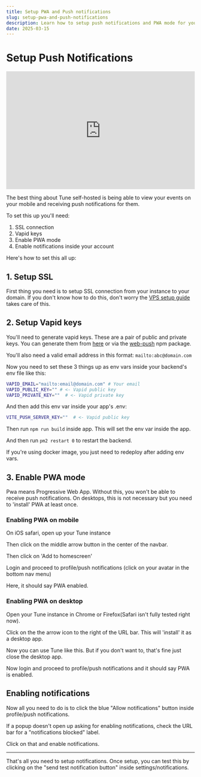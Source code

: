 ```yaml
---
title: Setup PWA and Push notifications
slug: setup-pwa-and-push-notifications
description: Learn how to setup push notifications and PWA mode for your self-hosted Tune instance
date: 2025-03-15
---
```



# Setup Push Notifications

<iframe width="100%" height="315" src="https://www.youtube.com/embed/Mxn5DEIaRi4" title="Tune setup using Docker image" frameborder="0" allow="accelerometer; autoplay; clipboard-write; encrypted-media; gyroscope; picture-in-picture; web-share" referrerpolicy="strict-origin-when-cross-origin" allowfullscreen></iframe>

The best thing about Tune self-hosted is being able to view your events on your mobile and receiving push notifications for them.

To set this up you'll need:

1. SSL connection
2. Vapid keys
3. Enable PWA mode
4. Enable notifications inside your account

Here's how to set this all up:

## 1. Setup SSL

First thing you need is to setup SSL connection from your instance to your domain. If you don't know how to do this, don't worry the [VPS setup guide](http://localhost:3000/selfhosted/install-on-vps) takes care of this.

## 2. Setup Vapid keys

You'll need to generate vapid keys. These are a pair of public and private keys. You can generate them from [here](https://www.attheminute.com/au/vapid-key-generator) or via the [web-push](https://www.npmjs.com/package/web-push) npm package.

You'll also need a valid email address in this format: `mailto:abc@domain.com`

Now you need to set these 3 things up as env vars inside your backend's env file like this:

```bash
VAPID_EMAIL="mailto:email@domain.com" # Your email
VAPID_PUBLIC_KEY="" # <- Vapid public key
VAPID_PRIVATE_KEY=""  # <- Vapid private key
```

And then add this env var inside your app's .env:

```bash
VITE_PUSH_SERVER_KEY=""  # <- Vapid public key
```

Then run `npm run build` inside app. This will set the env var inside the app.

And then run `pm2 restart 0` to restart the backend.

If you're using docker image, you just need to redeploy after adding env vars.

## 3. Enable PWA mode

Pwa means Progressive Web App. Without this, you won't be able to receive push notifications. On desktops, this is not necessary but you need to 'install' PWA at least once.

### Enabling PWA on mobile

On iOS safari, open up your Tune instance

Then click on the middle arrow button in the center of the navbar.

Then click on 'Add to homescreen'

Login and proceed to profile/push notifications (click on your avatar in the bottom nav menu)

Here, it should say PWA enabled.

### Enabling PWA on desktop

Open your Tune instance in Chrome or Firefox(Safari isn't fully tested right now).

Click on the the arrow icon to the right of the URL bar. This will 'install' it as a desktop app.

Now you can use Tune like this. But if you don't want to, that's fine just close the desktop app.

Now login and proceed to profile/push notifications and it should say PWA is enabled.

## Enabling notifications

Now all you need to do is to click the blue "Allow notifications" button inside profile/push notifications.

If a popup doesn't open up asking for enabling notifications, check the URL bar for a "notifications blocked" label.

Click on that and enable notifications. 

---

That's all you need to setup notifications. Once setup, you can test this by clicking on the "send test notification button" inside settings/notifications.